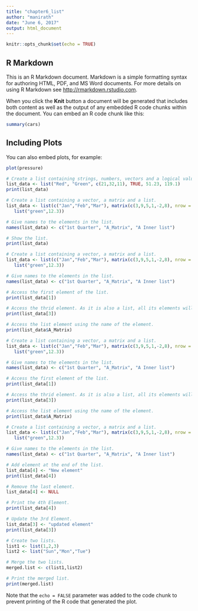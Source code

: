 ```yaml
---
title: "chapter6_list"
author: "manirath"
date: "June 6, 2017"
output: html_document
---
```


```r
knitr::opts_chunk$set(echo = TRUE)
```

## R Markdown

This is an R Markdown document. Markdown is a simple formatting syntax for authoring HTML, PDF, and MS Word documents. For more details on using R Markdown see <http://rmarkdown.rstudio.com>.

When you click the **Knit** button a document will be generated that includes both content as well as the output of any embedded R code chunks within the document. You can embed an R code chunk like this:

```r
summary(cars)
```

## Including Plots

You can also embed plots, for example:

```r
plot(pressure)
```

```r
# Create a list containing strings, numbers, vectors and a logical values.
list_data <- list("Red", "Green", c(21,32,11), TRUE, 51.23, 119.1)
print(list_data)
```

```r
# Create a list containing a vector, a matrix and a list.
list_data <- list(c("Jan","Feb","Mar"), matrix(c(3,9,5,1,-2,8), nrow = 2),
   list("green",12.3))

# Give names to the elements in the list.
names(list_data) <- c("1st Quarter", "A_Matrix", "A Inner list")

# Show the list.
print(list_data)
```

```r
# Create a list containing a vector, a matrix and a list.
list_data <- list(c("Jan","Feb","Mar"), matrix(c(3,9,5,1,-2,8), nrow = 2),
   list("green",12.3))

# Give names to the elements in the list.
names(list_data) <- c("1st Quarter", "A_Matrix", "A Inner list")

# Access the first element of the list.
print(list_data[1])

# Access the thrid element. As it is also a list, all its elements will be printed.
print(list_data[3])

# Access the list element using the name of the element.
print(list_data$A_Matrix)
```


```r
# Create a list containing a vector, a matrix and a list.
list_data <- list(c("Jan","Feb","Mar"), matrix(c(3,9,5,1,-2,8), nrow = 2),
   list("green",12.3))

# Give names to the elements in the list.
names(list_data) <- c("1st Quarter", "A_Matrix", "A Inner list")

# Access the first element of the list.
print(list_data[1])

# Access the thrid element. As it is also a list, all its elements will be printed.
print(list_data[3])

# Access the list element using the name of the element.
print(list_data$A_Matrix)
```

```r
# Create a list containing a vector, a matrix and a list.
list_data <- list(c("Jan","Feb","Mar"), matrix(c(3,9,5,1,-2,8), nrow = 2),
   list("green",12.3))

# Give names to the elements in the list.
names(list_data) <- c("1st Quarter", "A_Matrix", "A Inner list")

# Add element at the end of the list.
list_data[4] <- "New element"
print(list_data[4])

# Remove the last element.
list_data[4] <- NULL

# Print the 4th Element.
print(list_data[4])

# Update the 3rd Element.
list_data[3] <- "updated element"
print(list_data[3])
```



```r
# Create two lists.
list1 <- list(1,2,3)
list2 <- list("Sun","Mon","Tue")

# Merge the two lists.
merged.list <- c(list1,list2)

# Print the merged list.
print(merged.list)
```








Note that the `echo = FALSE` parameter was added to the code chunk to prevent printing of the R code that generated the plot.
